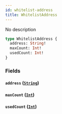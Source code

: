 ```yaml
---
id: whitelist-address
title: WhitelistAddress
---
```



No description

```graphql
type WhitelistAddress {
  address: String!
  maxCount: Int!
  usedCount: Int!
}
```


### Fields

#### `address` ([`String`](../../references/scalars/string))




#### `maxCount` ([`Int`](../../references/scalars/int))




#### `usedCount` ([`Int`](../../references/scalars/int))






